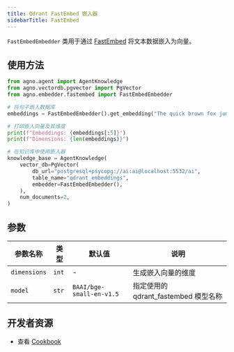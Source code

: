 ```yaml
---
title: Qdrant FastEmbed 嵌入器
sidebarTitle: FastEmbed
---
```

`FastEmbedEmbedder` 类用于通过 [FastEmbed](https://qdrant.github.io/fastembed/) 将文本数据嵌入为向量。

## 使用方法

```python cookbook/embedders/qdrant_fastembed.py
from agno.agent import AgentKnowledge
from agno.vectordb.pgvector import PgVector
from agno.embedder.fastembed import FastEmbedEmbedder

# 将句子嵌入数据库
embeddings = FastEmbedEmbedder().get_embedding("The quick brown fox jumps over the lazy dog.")

# 打印嵌入向量及其维度
print(f"Embeddings: {embeddings[:5]}")
print(f"Dimensions: {len(embeddings)}")

# 在知识库中使用嵌入器
knowledge_base = AgentKnowledge(
    vector_db=PgVector(
        db_url="postgresql+psycopg://ai:ai@localhost:5532/ai",
        table_name="qdrant_embeddings",
        embedder=FastEmbedEmbedder(),
    ),
    num_documents=2,
)
```

## 参数

| 参数名称       | 类型   | 默认值                   | 说明                                         |
| -------------- | ------ | ------------------------ | -------------------------------------------- |
| `dimensions` | `int` | -                        | 生成嵌入向量的维度                           |
| `model`      | `str` | `BAAI/bge-small-en-v1.5` | 指定使用的 qdrant_fastembed 模型名称         |

## 开发者资源
- 查看 [Cookbook](https://github.com/agno-agi/agno/blob/main/cookbook/agent_concepts/knowledge/embedders/qdrant_fastembed.py)